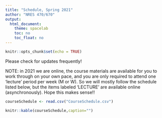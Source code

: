 ```yaml
---
title: "Schedule, Spring 2021"
author: "NRES 470/670"
output: 
  html_document: 
    theme: spacelab
    toc: no
    toc_float: no
---
```


```r
knitr::opts_chunk$set(echo = TRUE)
```

Please check for updates frequently!

NOTE: in 2021 we are online, the course materials are available for you to work through on your own pace, and you are only required to attend one 'lecture' period per week (M or W). So we will mostly follow the schedule listed below, but the items labeled 'LECTURE' are available online (asynchronously). Hope this makes sense!!


```r
courseSchedule <- read.csv("CourseSchedule.csv")
```

```r
knitr::kable(courseSchedule,caption="")

```
